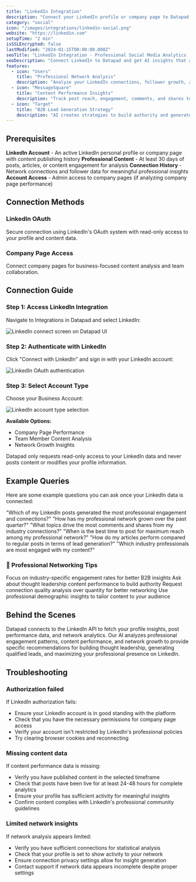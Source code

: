 ```yaml
---
title: "LinkedIn Integration"
description: "Connect your LinkedIn profile or company page to Datapad and get AI-powered insights that transform professional content into B2B lead generation."
category: "social"
icon: "/images/integrations/linkedin-social.png"
website: "https://linkedin.com"
setupTime: "2 min"
isSSLEncrypted: false
lastModified: "2024-01-15T00:00:00.000Z"
seoTitle: "LinkedIn Integration - Professional Social Media Analytics | Datapad"
seoDescription: "Connect LinkedIn to Datapad and get AI insights that analyze professional content performance and create strategies for B2B lead generation."
features:
  - icon: "Users"
    title: "Professional Network Analysis"
    description: "Analyze your LinkedIn connections, follower growth, and engagement patterns across your professional network."
  - icon: "MessageSquare"
    title: "Content Performance Insights"
    description: "Track post reach, engagement, comments, and shares to understand what professional content resonates best."
  - icon: "Target"
    title: "B2B Lead Generation Strategy"
    description: "AI creates strategies to build authority and generate qualified leads through optimized LinkedIn content."
---
```


## Prerequisites

<FeatureItem>**LinkedIn Account** - An active LinkedIn personal profile or company page with content publishing history</FeatureItem>
<FeatureItem>**Professional Content** - At least 30 days of posts, articles, or content engagement for analysis</FeatureItem>
<FeatureItem>**Connection History** - Network connections and follower data for meaningful professional insights</FeatureItem>
<FeatureItem>**Account Access** - Admin access to company pages (if analyzing company page performance)</FeatureItem>

## Connection Methods

### LinkedIn OAuth
Secure connection using LinkedIn's OAuth system with read-only access to your profile and content data.

### Company Page Access
Connect company pages for business-focused content analysis and team collaboration.

## Connection Guide

### Step 1: Access LinkedIn Integration

Navigate to Integrations in Datapad and select LinkedIn:

![LinkedIn connect screen on Datapad UI](/images/docs/lsocial-connect.png)

### Step 2: Authenticate with LinkedIn

Click "Connect with LinkedIn" and sign in with your LinkedIn account:

![LinkedIn OAuth authentication](/images/docs/lsocial-oauth.png)

### Step 3: Select Account Type

Choose your Business Account:

![LinkedIn account type selection](/images/docs/lsocial-account-select.png)

**Available Options:**
- Company Page Performance
- Team Member Content Analysis
- Network Growth Insights

<InfoItem>Datapad only requests read-only access to your LinkedIn data and never posts content or modifies your profile information.</InfoItem>

## Example Queries

Here are some example questions you can ask once your LinkedIn data is connected:

<StepItem>"Which of my LinkedIn posts generated the most professional engagement and connections?"</StepItem>
<StepItem>"How has my professional network grown over the past quarter?"</StepItem>
<StepItem>"What topics drive the most comments and shares from my industry connections?"</StepItem>
<StepItem>"When is the best time to post for maximum reach among my professional network?"</StepItem>
<StepItem>"How do my articles perform compared to regular posts in terms of lead generation?"</StepItem>
<StepItem>"Which industry professionals are most engaged with my content?"</StepItem>

### 💬 Professional Networking Tips

<TipItem>Focus on industry-specific engagement rates for better B2B insights</TipItem>
<TipItem>Ask about thought leadership content performance to build authority</TipItem>
<TipItem>Request connection quality analysis over quantity for better networking</TipItem>
<TipItem>Use professional demographic insights to tailor content to your audience</TipItem>

## Behind the Scenes

Datapad connects to the LinkedIn API to fetch your profile insights, post performance data, and network analytics. Our AI analyzes professional engagement patterns, content performance, and network growth to provide specific recommendations for building thought leadership, generating qualified leads, and maximizing your professional presence on LinkedIn.

## Troubleshooting

### Authorization failed
If LinkedIn authorization fails:
- Ensure your LinkedIn account is in good standing with the platform
- Check that you have the necessary permissions for company page access
- Verify your account isn't restricted by LinkedIn's professional policies
- Try clearing browser cookies and reconnecting

### Missing content data
If content performance data is missing:
- Verify you have published content in the selected timeframe
- Check that posts have been live for at least 24-48 hours for complete analytics
- Ensure your profile has sufficient activity for meaningful insights
- Confirm content complies with LinkedIn's professional community guidelines

### Limited network insights
If network analysis appears limited:
- Verify you have sufficient connections for statistical analysis
- Check that your profile is set to show activity to your network
- Ensure connection privacy settings allow for insight generation
- Contact support if network data appears incomplete despite proper settings
